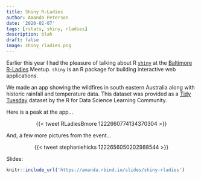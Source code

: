 ```yaml
---
title: Shiny R-Ladies
author: Amanda Peterson
date: '2020-02-07'
tags: [rstats, shiny, rladies]
description: blah
draft: false
image: shiny_rladies.png
---
```


Earlier this year I had the pleasure of talking about R [`shiny`](https://CRAN.R-project.org/package=shiny){target="_blank"} at the [Baltimore R-Ladies](https://rladies-baltimore.github.io/){target="_blank"} Meetup. `shiny` is an R package for building interactive web applications.

We made an app showing the wildfires in south eastern Australia along with historic rainfall and temperature data. This dataset was provided as a [Tidy Tuesday](https://github.com/rfordatascience/tidytuesday/blob/master/data/2020/2020-01-07/readme.md) dataset by the R for Data Science Learning Community.

Here is a peak at the app...

<center>

{{< tweet RLadiesBmore 1222660774134370304 >}}

</center>

And, a few more pictures from the event...

<center>

{{< tweet stephaniehicks 1222656050202988544 >}}

</center>

Slides:


```r
knitr::include_url('https://amanda.rbind.io/slides/shiny-rladies')

```

